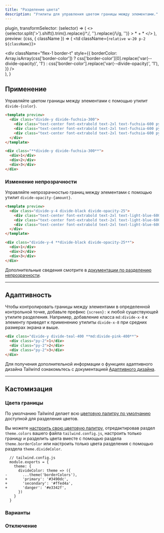 ```yaml
---
title: "Разделение цвета"
description: "Утилиты для управления цветом границы между элементами."
---
```



  plugin,
  transformSelector: (selector) => (
    <>
      {selector.split('>').shift().trim().replace(/^\./, '').replace(/\\/g, '')} <span className="ml-1 text-purple-300">> * + *</span>
    </>
  ),
  preview: (css, { className }) => (
    <td className={`relative w-20 p-2 ${className}`}>
      <div className="absolute inset-0 flex flex-col m-2">
        <div className="flex-1" />
        <div
          className="flex-1 border-t"
          style={{
            borderColor: Array.isArray(css['border-color'])
              ? css['border-color'][0].replace('var(--divide-opacity)', '1')
              : css['border-color'].replace('var(--divide-opacity)', '1'),
          }}
        />
      </div>
    </td>
  ),
}

## Применение

Управляйте цветом границы между элементами с помощью утилит `divide-{color}`.

```html fuchsia
<template preview>
  <div class="divide-y divide-fuchsia-300">
    <div class="text-center font-extrabold text-2xl text-fuchsia-600 py-3">1</div>
    <div class="text-center font-extrabold text-2xl text-fuchsia-600 py-3">2</div>
    <div class="text-center font-extrabold text-2xl text-fuchsia-600 py-3">3</div>
  </div>
</template>

<div class="**divide-y divide-fuchsia-300**">
  <div>1</div>
  <div>2</div>
  <div>3</div>
</div>
```

### Изменение непрозрачности

Управляйте непрозрачностью границ между элементами с помощью утилит `divide-opacity-{amount}`.

```html lightBlue
<template preview>
  <div class="divide-y-4 divide-black divide-opacity-25">
    <div class="text-center font-extrabold text-2xl text-light-blue-600 py-3">1</div>
    <div class="text-center font-extrabold text-2xl text-light-blue-600 py-3">2</div>
    <div class="text-center font-extrabold text-2xl text-light-blue-600 py-3">3</div>
  </div>
</template>

<div class="divide-y-4 **divide-black divide-opacity-25**">
  <div>1</div>
  <div>2</div>
  <div>3</div>
</div>
```

Дополнительные сведения смотрите в [документации по разделению непрозрачности](/docs/divide-opacity).

---

## Адаптивность

Чтобы контролировать границы между элементами в определенной контрольной точке, добавьте префикс `{screen}:` к любой существующей утилите разделения. Например, добавление класса `md:divide-x-8` к элементу приведет к применению утилиты `divide-x-8` при средних размерах экрана и выше.

```html
<div class="divide-y divide-teal-400 **md:divide-pink-400**">
  <div class="py-2">1</div>
  <div class="py-2">2</div>
  <div class="py-2">3</div>
</div>
```

Для получения дополнительной информации о функциях адаптивного дизайна Tailwind ознакомьтесь с документацией [Адаптивного дизайна](/docs/responsive-design).

---

## Кастомизация

### Цвета границы

По умолчанию Tailwind делает всю [цветовую палитру по умолчанию](/docs/customizing-colors#default-color-palette) доступной для разделения цветов.

Вы можете [настроить свою цветовую палитру](/docs/colors#customizing), отредактировав раздел `theme.colors` вашего файла `tailwind.config.js`, настроить только границу и разделить цвета вместе с помощью раздела `theme.borderColor` или настроить только цвета разделения с помощью раздела `theme.divideColor`.

```diff-js
  // tailwind.config.js
  module.exports = {
    theme: {
      divideColor: theme => ({
-       ...theme('borderColors'),
+       'primary': '#3490dc',
+       'secondary': '#ffed4a',
+       'danger': '#e3342f',
      })
    }
  }
```

### Варианты

<Variants plugin="divideColor" />

### Отключение

<Disabling plugin="divideColor" />
